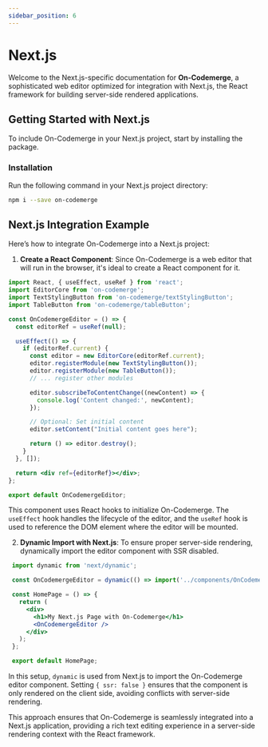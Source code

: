 ```yaml
---
sidebar_position: 6
---
```


# Next.js

Welcome to the Next.js-specific documentation for **On-Codemerge**, a sophisticated web editor optimized for integration with Next.js, the React framework for building server-side rendered applications.

## Getting Started with Next.js

To include On-Codemerge in your Next.js project, start by installing the package.

### Installation

Run the following command in your Next.js project directory:

```bash
npm i --save on-codemerge
```

## Next.js Integration Example

Here’s how to integrate On-Codemerge into a Next.js project:

1. **Create a React Component**: Since On-Codemerge is a web editor that will run in the browser, it's ideal to create a React component for it.

 ```jsx title="components/OnCodemergeEditor.jsx"
 import React, { useEffect, useRef } from 'react';
 import EditorCore from 'on-codemerge';
 import TextStylingButton from 'on-codemerge/textStylingButton';
 import TableButton from 'on-codemerge/tableButton';

 const OnCodemergeEditor = () => {
   const editorRef = useRef(null);

   useEffect(() => {
     if (editorRef.current) {
       const editor = new EditorCore(editorRef.current);
       editor.registerModule(new TextStylingButton());
       editor.registerModule(new TableButton());
       // ... register other modules

       editor.subscribeToContentChange((newContent) => {
         console.log('Content changed:', newContent);
       });

       // Optional: Set initial content
       editor.setContent("Initial content goes here");

       return () => editor.destroy();
     }
   }, []);

   return <div ref={editorRef}></div>;
 };

 export default OnCodemergeEditor;
```

This component uses React hooks to initialize On-Codemerge. The `useEffect` hook handles the lifecycle of the editor, and the `useRef` hook is used to reference the DOM element where the editor will be mounted.

2. **Dynamic Import with Next.js**: To ensure proper server-side rendering, dynamically import the editor component with SSR disabled.

```jsx title="pages/index.jsx"
 import dynamic from 'next/dynamic';

 const OnCodemergeEditor = dynamic(() => import('../components/OnCodemergeEditor'), { ssr: false });

 const HomePage = () => {
   return (
     <div>
       <h1>My Next.js Page with On-Codemerge</h1>
       <OnCodemergeEditor />
     </div>
   );
 };

 export default HomePage;
```

In this setup, `dynamic` is used from Next.js to import the On-Codemerge editor component. Setting `{ ssr: false }` ensures that the component is only rendered on the client side, avoiding conflicts with server-side rendering.

This approach ensures that On-Codemerge is seamlessly integrated into a Next.js application, providing a rich text editing experience in a server-side rendering context with the React framework.
